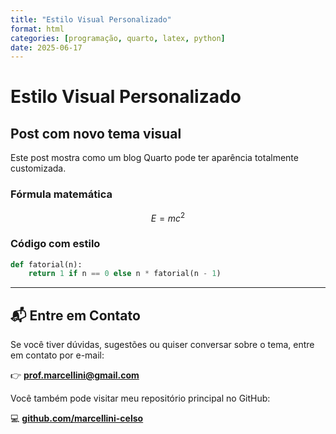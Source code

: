 ```yaml
---
title: "Estilo Visual Personalizado"
format: html
categories: [programação, quarto, latex, python]
date: 2025-06-17
---
```

# Estilo Visual Personalizado

## Post com novo tema visual

Este post mostra como um blog Quarto pode ter aparência totalmente customizada.

### Fórmula matemática

$$
E = mc^2
$$

### Código com estilo

```python
def fatorial(n):
    return 1 if n == 0 else n * fatorial(n - 1)
```

---

## 📬 Entre em Contato

Se você tiver dúvidas, sugestões ou quiser conversar sobre o tema, entre em contato por e-mail:

👉 [**prof.marcellini@gmail.com**](mailto:prof.marcellini@gmail.com)

Você também pode visitar meu repositório principal no GitHub:

💻 [**github.com/marcellini-celso**](https://github.com/marcellini-celso)
